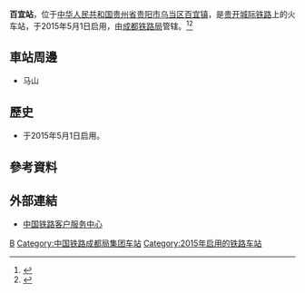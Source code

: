 {{Infobox China railway station
|车站名称 = 百宜站
|图片 = 
|图片介绍 = 
|其他名称 =
|车站拼音 = Baiyi
|英文名称 = Baiyi Railway Station
|车站代码 = 
|电报码 = FHW
|拼音码 = BYI
|车站地址 = [[贵州省|贵州省]][[贵阳市|贵阳市]][[乌当区|乌当区]][[百宜镇|百宜镇]]
|坐标 = {{coord|26|49|33.47|N|106|55|45.10|E|display=inline,title}}
|归属 = [[成都铁路局|成都铁路局]]
|车站等级 = 
|线路 = [[贵开城际铁路|贵开城际铁路]]
|月台数目 = 
|股道数目 = 
}}
'''百宜站'''，位于[[中华人民共和国|中华人民共和国]][[贵州省|贵州省]][[贵阳市|贵阳市]][[乌当区|乌当区]][[百宜镇|百宜镇]]，是[[贵开城际铁路|贵开城际铁路]]上的火车站，于2015年5月1日启用，由[[成都铁路局|成都铁路局]]管辖。<ref>{{Cite web |url=http://search.huochepiao.com/huochezhan/jieshao/4239.htm |title=百宜火车站介绍 |accessdate=2017-01-16 |archive-date=2017-10-21 |archive-url=https://web.archive.org/web/20171021222857/http://search.huochepiao.com/huochezhan/jieshao/4239.htm |dead-url=no }}</ref><ref>{{Cite web |url=http://www.gywb.cn/content/2015-01/23/content_2317855.htm |title=贵开线市域快铁百宜站通过验收 具备通车条件 |accessdate=2017-01-16 |archive-date=2019-04-03 |archive-url=https://web.archive.org/web/20190403023317/http://www.gywb.cn/content/2015-01/23/content_2317855.htm |dead-url=no }}</ref>
==車站周邊==
* 马山

==歷史==
* 于2015年5月1日启用。
==參考資料==
{{reflist}}
==外部連結==
* [http://www.12306.cn/mormhweb/ 中国铁路客户服务中心] {{Wayback|url=http://www.12306.cn/mormhweb/ |date=20180205163941 }}
{{China-rail-stub}}
{{贵开城际铁路}}
[[Category:贵阳市铁路车站|B]]
[[Category:中国铁路成都局集团车站|Category:中国铁路成都局集团车站]]
[[Category:2015年启用的铁路车站|Category:2015年启用的铁路车站]]